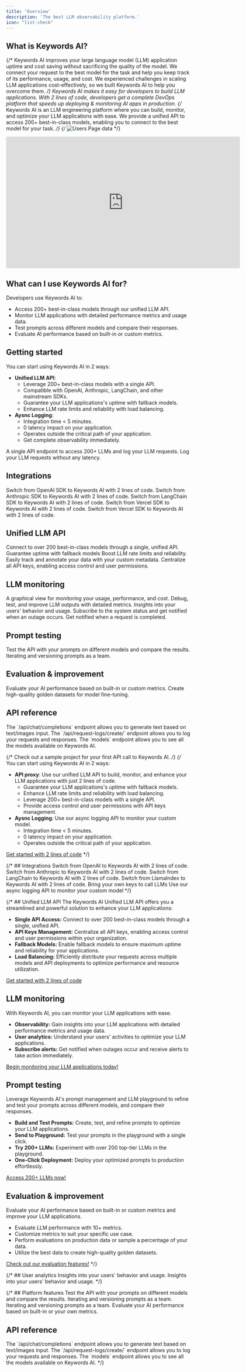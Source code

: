 ```yaml
---
title: 'Overview'
description: 'The best LLM observability platform.'
icon: "list-check"
---
```


## What is Keywords AI?

{/* Keywords AI improves your large language model (LLM) application uptime and cost saving without sacrificing the quality of the model. We connect your request to the best model for the task and help you keep track of its performance, usage, and cost. We experienced challenges in scaling LLM applications cost-effectively, so we built Keywords AI to help you overcome them. */}
Keywords AI makes it easy for developers to build LLM applications. With 2 lines of code, developers get a complete DevOps platform that speeds up deploying & monitoring AI apps in production.
{/* Keywords AI is an LLM engineering platform where you can build, monitor, and optimize your LLM applications with ease. We provide a unified API to access 200+ best-in-class models, enabling you to connect to the best model for your task.  */}
{/* <img src="/images/poster.png" alt="Users Page data" /> */}

<iframe   
        width="640"
        height="360"
        src="https://www.youtube.com/embed/yR2JblPcgak?si=3o4SE_81QJoG-v7z" 
        title="YouTube video player" 
        frameborder="0" 
        allow="accelerometer; autoplay; clipboard-write; encrypted-media; gyroscope; picture-in-picture; web-share" referrerpolicy="strict-origin-when-cross-origin" 
        allowfullscreen>
</iframe>



## What can I use Keywords AI for?
Developers use Keywords AI to:
- Access 200+ best-in-class models through our unified LLM API.
- Monitor LLM applications with detailed performance metrics and usage data.
- Test prompts across different models and compare their responses.
- Evaluate AI performance based on built-in or custom metrics.





## Getting started
You can start using Keywords AI in 2 ways:
- **Unified LLM API**:
  - Leverage 200+ best-in-class models with a single API.
  - Compatible with OpenAI, Anthropic, LangChain, and other mainstream SDKs.
  - Guarantee your LLM applications's uptime with fallback models.
  - Enhance LLM rate limits and reliability with load balancing.
- **Aysnc Logging**:
  - Integration time < 5 minutes.
  - 0 latency impact on your application.
  - Operates outside the critical path of your application.
  - Get complete observability immediately.
<CardGroup cols={2}>
  <Card title="Unified LLM API" icon="key" href="/get-started/llm-inference">
    A single API endpoint to access 200+ LLMs and log your LLM requests.
  </Card>
  <Card title="Async logging" icon="key" href="/get-started/async-logging">
    Log your LLM requests without any latency.
  </Card>
</CardGroup>

## Integrations
<CardGroup cols={3}>
<Card title="OpenAI SDK" icon="merge" color="#DA8FFF" href="/integration/development-frameworks/openai-sdk">
   Switch from OpenAI SDK to Keywords AI with 2 lines of code.
  </Card>
  <Card title="Anthropic SDK" icon="merge" color="#DA8FFF" href="/integration/development-frameworks/anthropic">
    Switch from Anthropic SDK to Keywords AI with 2 lines of code.
  </Card>
    <Card title="LangChain SDK" icon="merge" color="#DA8FFF" href="/integration/development-frameworks/langchain">
    Switch from LangChain SDK to Keywords AI with 2 lines of code.
  </Card>
      <Card title="Vercel SDK" icon="merge" color="#DA8FFF" href="/integration/development-frameworks/vercel">
    Switch from Vercel SDK to Keywords AI with 2 lines of code.
  </Card>
        <Card title="LlamaIndex SDK" icon="merge" color="#DA8FFF" href="/integration/development-frameworks/llama-index">
    Switch from Vercel SDK to Keywords AI with 2 lines of code.
  </Card>
</CardGroup>

## Unified LLM API
<CardGroup cols={2}>
  <Card title="Integrate 200+ LLMs" icon="arrows-split-up-and-left" color="#FFB340" href="/integration/supported-models">
    Connect to over 200 best-in-class models through a single, unified API.
  </Card>
  <Card title="Enable fallback models" icon="arrows-split-up-and-left" color="#FFB340" href="/features/generation/fallbacks">
    Guarantee uptime with fallback models
  </Card>
    <Card title="Load balancing" icon="arrows-split-up-and-left" color="#FFB340" href="/features/generation/load-balancing">
    Boost LLM rate limits and reliability.
  </Card>
  <Card title="Custom metadata" icon="arrows-split-up-and-left" color="#FFB340" href="/features/generation/metadata">
    Easily track and annotate your data with your custom metadata.
  </Card>
  <Card title="API keys management" icon="arrows-split-up-and-left" color="#FFB340" href="/features/generation/key-management">
       Centralize all API keys, enabling access control and user permissions.
  </Card>
  </CardGroup>

  ## LLM monitoring
  <CardGroup cols={2}>
  <Card title="Usage dashboard" icon="eyes" color="#66D4CF" href="/features/monitoring/analytics">
    A graphical view for monitoring your usage, performance, and cost.
  </Card>
  <Card title="Logs" icon="eyes" color="#66D4CF" href="/features/monitoring/logging">
    Debug, test, and improve LLM outputs with detailed metrics.
  </Card>
    <Card title="User analytics" icon="eyes" color="#66D4CF" href="/features/user/users-data">
    Insights into your users' behavior and usage.
  </Card>
    <Card title="Alerts" icon="eyes" color="#66D4CF" href="/features/monitoring/subscribe-alerts">
    Subscribe to the system status and get notified when an outage occurs.
  </Card>
  <Card title="Webhooks" icon="eyes" color="#66D4CF" href="/features/monitoring/webhooks">
    Get notified when a request is completed.
  </Card>
</CardGroup>

## Prompt testing
  <CardGroup cols={2}>
<Card title="LLM playground" icon="flask" color="#FF6482" href="/features/prompt/test&compare">
    Test the API with your prompts on different models and compare the results.
  </Card>
  <Card title="Prompt management" icon="flask" color="#FF6482" href="/features/prompt/prompt-management">
    Iterating and versioning prompts as a team.
  </Card>
</CardGroup>

## Evaluation & improvement
  <CardGroup cols={2}>
    <Card title="Evaluations" icon="medal" color="#5DE6FF" href="/features/evaluation/overview">
    Evaluate your AI performance based on built-in or custom metrics.
    </Card>
    <Card title="Datasets" icon="medal" color="#5DE6FF" href="/features/datasets">
    Create high-quality golden datasets for model fine-tuning.
    </Card>
</CardGroup>

## API reference
<CardGroup cols={2}>
  <Card title="Unified LLM API" icon="books" color="#73CB98" href="/api-endpoints/integration/chat-completions">
    The `/api/chat/completions` endpoint allows you to generate text based on text/images input.
  </Card>
    <Card title="Async logging" icon="books" color="#73CB98" href="/api-endpoints/integration/request-logging-endpoint">
    The `/api/request-logs/create/` endpoint allows you to log your requests and responses.
  </Card>
  <Card title="Models" icon="books" color="#73CB98" href="/api-endpoints/data-endpoints/models-endpoint">
    The `models` endpoint allows you to see all the models available on Keywords AI.
  </Card>
</CardGroup>

{/* <CardGroup cols={1}>
  <Card title="Quick Start" icon="link" href="/get-started/quick-start">
    Check out a sample project for your first API call to Keywords AI.
  </Card>
</CardGroup> */}
{/* You can start using Keywords AI in 2 ways:
- **API proxy**: Use our unified LLM API to build, monitor, and enhance your LLM applications with just 2 lines of code.
  - Guarantee your LLM applications's uptime with fallback models.
  - Enhance LLM rate limits and reliability with load balancing.
  - Leverage 200+ best-in-class models with a single API.
  - Provide access control and user permissions with API keys management.
- **Aysnc Logging**: Use our async logging API to monitor your custom model.
  - Integration time < 5 minutes.
  - 0 latency impact on your application.
  - Operates outside the critical path of your application.

[Get started with 2 lines of code](/get-started/guide) */}


{/* ## Integrations
<CardGroup cols={3}>
  <Card title="OpenAI" icon="link" href="/integration/development-frameworks/openai-sdk">
    Switch from OpenAI to Keywords AI with 2 lines of code.
  </Card>
    <Card title="Anthropic" icon="link" href="/integration/development-frameworks/anthropic">
    Switch from Anthropic to Keywords AI with 2 lines of code.
  </Card>
  <Card title="LangChain" icon="link" href="/integration/development-frameworks/langchain">
    Switch from LangChain to Keywords AI with 2 lines of code.
  </Card>
  <Card title="LlamaIndex" icon="link" href="/integration/development-frameworks/llama-index">
    Switch from LlamaIndex to Keywords AI with 2 lines of code.
  </Card>
  <Card title="Use own credentials" icon="link" href="/integration/own-api-keys">
  Bring your own keys to call LLMs
  </Card>
  <Card title="Custom model" icon="link" href="/get-started/fine-tuned-model">
  Use our async logging API to monitor your custom model
  </Card>
</CardGroup> */}

{/* ## Unified LLM API
The Keywords AI Unified LLM API offers you a streamlined and powerful solution to enhance your LLM applications:
- **Single API Access:** Connect to over 200 best-in-class models through a single, unified API.
- **API Keys Management:** Centralize all API keys, enabling access control and user permissions within your organization.
- **Fallback Models:** Enable fallback models to ensure maximum uptime and reliability for your applications.
- **Load Balancing:** Efficiently distribute your requests across multiple models and API deployments to optimize performance and resource utilization.

[Get started with 2 lines of code](/get-started/guide#unified-llm-api)

## LLM monitoring
With Keywords AI, you can monitor your LLM applications with ease.
- **Observability:** Gain insights into your LLM applications with detailed performance metrics and usage data.
- **User analytics:** Understand your users' activities to optimize your LLM applications.
- **Subscribe alerts:** Get notified when outages occur and receive alerts to take action immediately.

[Begin monitoring your LLM applications today!](/get-started/guide#llm-monitoring)

## Prompt testing
Leverage Keywords AI's prompt management and LLM playground to refine and test your prompts across different models, and compare their responses.
- **Build and Test Prompts:** Create, test, and refine prompts to optimize your LLM applications.
- **Send to Playground:** Test your prompts in the playground with a single click.
- **Try 200+ LLMs:** Experiment with over 200 top-tier LLMs in the playground.
- **One-Click Deployment:** Deploy your optimized prompts to production effortlessly.

[Access 200+ LLMs now!](/get-started/guide#prompt-testing)

## Evaluation & improvement
Evaluate your AI performance based on built-in or custom metrics and improve your LLM applications.
- Evaluate LLM performance with 10+ metrics.
- Customize metrics to suit your specific use case.
- Perform evaluations on production data or sample a percentage of your data.
- Utilize the best data to create high-quality golden datasets.

[Check out our evaluation features!](/get-started/guide#evaluation-and-improvement) */}

{/* ## User analytics
<CardGroup cols={2}>
  <Card title="User data" icon="link" href="/features/user/users-data">
    Insights into your users' behavior and usage.
  </Card>
    <Card title="User creation & update" icon="link" href="/features/user/user-creation">
    Insights into your users' behavior and usage.
  </Card>
</CardGroup> */}

{/* ## Platform features
<CardGroup cols={2}>
<Card title="LLM playground" icon="link" href="/features/prompt/test&compare">
    Test the API with your prompts on different models and compare the results.
  </Card>
  <Card title="Prompt management" icon="link" href="/features/prompt/prompt-management">
    Iterating and versioning prompts as a team.
  </Card>
    <Card title="Datasets" icon="link" href="/features/datasets">
    Iterating and versioning prompts as a team.
  </Card>
    <Card title="Evaluations" icon="link" href="/features/evaluation/overview">
    Evaluate your AI performance based on built-in or your own metrics.
</Card>
</CardGroup>


## API reference
<CardGroup cols={2}>
  <Card title="LLM inference" icon="link" href="/api-endpoints/proxy-endpoints/chat-completions">
    The `/api/chat/completions` endpoint allows you to generate text based on text/images input.
  </Card>
    <Card title="Async logging" icon="link" href="/api-endpoints/async-endpoints/request-logging-endpoint.mdx">
    The `/api/request-logs/create/` endpoint allows you to log your requests and responses.
  </Card>
  <Card title="Models" icon="link" href="/api-endpoints/data-endpoints/models-endpoints">
    The `models` endpoint allows you to see all the models available on Keywords AI.
  </Card>
</CardGroup> */}
